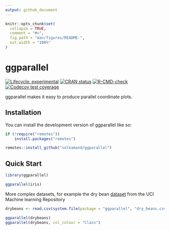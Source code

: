 ```yaml
---
output: github_document
---
```


<!-- README.md is generated from README.Rmd. Please edit that file -->

```r
knitr::opts_chunk$set(
  collapse = TRUE,
  comment = "#>",
  fig.path = "man/figures/README-",
  out.width = "100%"
)
```

# ggparallel

<!-- badges: start -->
[![Lifecycle: experimental](https://img.shields.io/badge/lifecycle-experimental-orange.svg)](https://lifecycle.r-lib.org/articles/stages.html#experimental)
[![CRAN status](https://www.r-pkg.org/badges/version/ggparallel)](https://CRAN.R-project.org/package=ggparallel)
[![R-CMD-check](https://github.com/selkamand/ggparallel/actions/workflows/R-CMD-check.yaml/badge.svg)](https://github.com/selkamand/ggparallel/actions/workflows/R-CMD-check.yaml)
[![Codecov test coverage](https://codecov.io/gh/selkamand/ggparallel/graph/badge.svg)](https://app.codecov.io/gh/selkamand/ggparallel)
<!-- badges: end -->

ggparallel makes it easy to produce parallel coordinate plots.

## Installation

You can install the development version of ggparallel like so:

``` r
if (!require("remotes"))
    install.packages("remotes")

remotes::install_github("selkamand/ggparallel")
```

## Quick Start



```r
library(ggparallel)

ggparallel(iris)
```


More complex datasets, for example the dry bean [dataset](https://archive.ics.uci.edu/dataset/602/dry+bean+dataset) from the UCI Machine learning Repository
```r
drybeans <- read.csv(system.file(package = "ggparallel", "dry_beans.csv"))

ggparallel(drybeans)
ggparallel(drybeans, col_colour = "Class")
```

